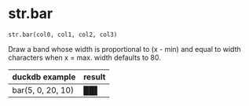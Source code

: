 # str.bar { #duckops.str.bar }

`str.bar(col0, col1, col2, col3)`

Draw a band whose width is proportional to (x - min) and equal to width characters when x = max. width defaults to 80.

| duckdb example | result |
| -------------- | ------ |
| bar(5, 0, 20, 10) | ██▌ |
